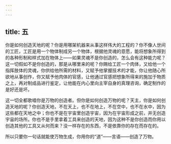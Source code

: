 ```yaml
---
---
---
```

title: 五
---

你是如何创造天地的呢？你是用哪架机器来从事这样伟大的工程的？你不像人世间的工匠，工匠是用一个物体制成另一个物体，根据他灵魂的意愿，能将想象所得到的各种形制和样式加在物体上——如果灵魂不是你创造的，怎么会有这种能力呢？这一切假如不是你创造的，那是从哪里来的呢？你赐给工匠一个肉体，又给他一个指挥肢体的灵魂，你供给他所需的材料，又赋予他掌握技术的才能，你让他随心所欲地从事创作，你又赋予他肉体的官感，让他通过官感把想象所得来的施加于物质之上，再对制成品进行鉴定，让他能在内心里向主宰自身的真理咨询，确定制作的是好还是坏。

这一切全都歌唱你是万物的创造者。但你是如何创造万物的呢？天主，你是如何创造天地的呢？你创造天地，不在天上，也不在地上，不在空中，也不在水中，因为这些都在天地之中；你也不是在宇宙里创造宇宙，因为在宇宙形成之前，并无创造宇宙的场所。你也不是手里拿着工具来创造的天地，因为这种不是你创造而你用以创造其他的工具又从何而来？没一样存在的东西，不是依靠你的存在而存在的。

所以只要你一句话就能使万物生成，你用你的“道”——言语——创造了万物。